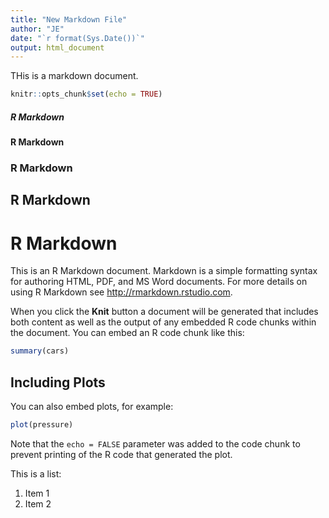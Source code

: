 ```yaml
---
title: "New Markdown File"
author: "JE"
date: "`r format(Sys.Date())`"
output: html_document
---
```


THis is a markdown document.

```r
knitr::opts_chunk$set(echo = TRUE)
```

##### R Markdown
#### R Markdown
### R Markdown
## R Markdown
# R Markdown

This is an R Markdown document. Markdown is a simple formatting syntax for authoring HTML, PDF, and MS Word documents. For more details on using R Markdown see <http://rmarkdown.rstudio.com>.

When you click the **Knit** button a document will be generated that includes both content as well as the output of any embedded R code chunks within the document. You can embed an R code chunk like this:

```r
summary(cars)
```

## Including Plots

You can also embed plots, for example:

```r
plot(pressure)
```

Note that the `echo = FALSE` parameter was added to the code chunk to prevent printing of the R code that generated the plot.

This is a list:

1. Item 1
2. Item 2
